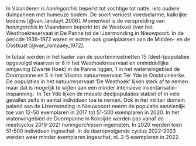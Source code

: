 In Vlaanderen is *honingorchis* beperkt tot vochtige tot natte, iets oudere duinpannen met humeuze bodem.
De soort verkiest voedselarme, kalkrijke bodems [@van_landuyt_2006].
Momenteel is de verspreiding van *honingorchis* in Vlaanderen beperkt tot de Westkust (van het Westhoekreservaat in De Panne tot de IJzermonding in Nieuwpoort. In de periode 1939-1972 waren er echter ook groeiplaatsen aan de Midden- en de Oostkust [@van_rompaey_1972].

In totaal werden in het kader van de soortenmeetnetten 15 (deel-)populaties opgevolgd waarvan er 8 in het Westhoekreservaat en onmiddellijke omgeving (Zwarte Hoek) in de Panne liggen, 1 in het waterwingebied de Doornpanne en 5 in het Vlaams natuurreservaat Ter Yde in Oostduinkerke.
De populaties in het natuurreservaat 'De Westhoek' lijken sterk af te nemen maar dat is mogelijk te wijten aan een minder intensieve inventarisatie-inspanning. 
In Ter Yde lijken de meeste deelpopulaties stabiel of in vele gevallen zelfs in aantal individuen toe te nemen.
Ook in het militair domein palend aan de IJzermonding in Nieuwpoort neemt de populatie aanzienlijk toe van 12-50 exemplaren in 2017 tot 51-500 exemplaren in 2020.
In het waterwingebied de Doornpanne in Koksijde werden pas vanaf de meetcyclus 2019-2021 *honingorchissen* ingemeten.
In 2020 werden toen 51-500 individuen ingeschat.
In de daaropvolgende cyclus 2022-2023 werden weer minder exemplaren ingeschat, nl.
2-5 exemplaren in 2022.
